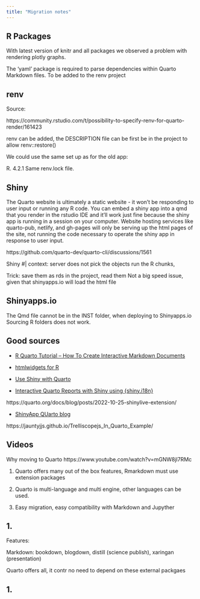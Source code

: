 ```yaml
---
title: "Migration notes"
---
```


## R Packages

With latest version of knitr and all packages we observed a problem with rendering plotly graphs.

The 'yaml' package is required to parse dependencies within Quarto Markdown files. To be added to the renv project

## renv

Source:

https://community.rstudio.com/t/possibility-to-specify-renv-for-quarto-render/161423

renv can be added, the DESCRIPTION file can be first be in the project to allow renv::restore()

We could use the same set up as for the old app:

R. 4.2.1 Same renv.lock file.

## Shiny

The Quarto website is ultimately a static website - it won't be responding to user input or running any R code. You can embed a shiny app into a qmd that you render in the rstudio IDE and it'll work just fine because the shiny app is running in a session on your computer. Website hosting services like quarto-pub, netlify, and gh-pages will only be serving up the html pages of the site, not running the code necessary to operate the shiny app in response to user input.

https://github.com/quarto-dev/quarto-cli/discussions/1561

Shiny #| context: server does not pick the objects run the R chunks, 

Trick: save them as rds in the project, read them
Not a big speed issue, given that shinyapps.io will load the html file

## Shinyapps.io 

The Qmd file cannot be in the INST folder, when deploying to Shinyapps.io 
Sourcing R folders does not work.

## Good sources

-   [R Quarto Tutorial -- How To Create Interactive Markdown Documents](https://r-craft.org/r-news/r-quarto-tutorial-how-to-create-interactive-markdown-documents/)

-   [htmlwidgets for R](https://quarto.org/docs/interactive/widgets/htmlwidgets.html)

-   [Use Shiny with Quarto](https://quarto.org/docs/interactive/shiny/)

-   [Interactive Quarto Reports with Shiny using {shiny.i18n}](https://www.r-bloggers.com/2023/03/interactive-quarto-reports-with-shiny-using-shiny-i18n/)

https://quarto.org/docs/blog/posts/2022-10-25-shinylive-extension/

-   [ShinyApp QUarto blog](https://community.rstudio.com/t/shinyapp-in-quarto-blog/159319/2)

https://jauntyjjs.github.io/Trelliscopejs_In_Quarto_Example/

## Videos

Why moving to Quarto
https://www.youtube.com/watch?v=mGNW8jl7RMc

1. Quarto offers many out of the box features, Rmarkdown must use extension packages

2. Quarto is multi-language and multi engine, other languages can be used.

3. Easy migration, easy compatibility with Markdown and Jupyther

<!-- 4. On Shinyapps.io quarto renders the html file in the project, Rmarkdown renders the Rmd file and executes all the code, which makes it much faster to load in Quarto -->

<!-- See log file Rmarkdown -->

<!-- https://www.shinyapps.io/admin/#/application/5623831/logs -->

<!-- See logfile Quarto -->

<!-- https://www.shinyapps.io/admin/#/application/9456928/logs -->

## 1.

Features:

Markdown: bookdown, blogdown, distill (science publish), xaringan (presentation)

Quarto offers all, it contr
no need to depend on these external packgaes

## 1.






